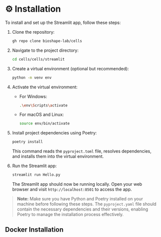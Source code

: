 # ⚙️ Installation

To install and set up the Streamlit app, follow these steps:

1. Clone the repository:

   ```bash copy 
   gh repo clone bioshape-lab/cells
   ```

2. Navigate to the project directory:

   ```bash copy
   cd cells/cells/streamlit
   ```

3. Create a virtual environment (optional but recommended):

   ```bash copy
   python -m venv env
   ```

4. Activate the virtual environment:

   - For Windows:

     ```bash copy
     .\env\Scripts\activate
     ```

   - For macOS and Linux:

     ```bash copy
     source env/bin/activate
     ```

5. Install project dependencies using Poetry:

   ```bash copy
   poetry install
   ```

   This command reads the `pyproject.toml` file, resolves dependencies, and installs them into the virtual environment.

6. Run the Streamlit app:

   ```bash copy
   streamlit run Hello.py
   ```

   The Streamlit app should now be running locally. Open your web browser and visit `http://localhost:8501` to access the app.

> __Note:__ Make sure you have Python and Poetry installed on your machine before following these steps. The `pyproject.yaml` file should contain the necessary dependencies and their versions, enabling Poetry to manage the installation process effectively.


## Docker Installation

